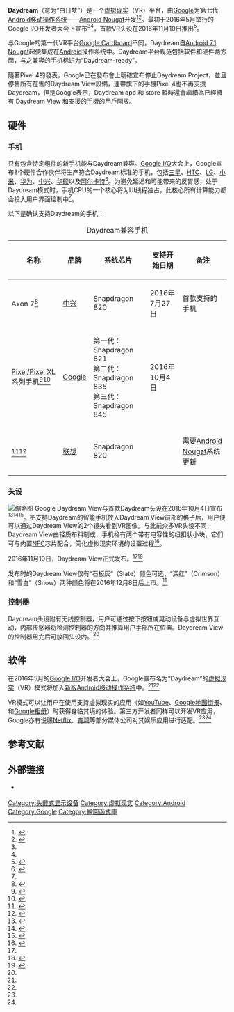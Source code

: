 {{noteTA
|G1 = IT
|1 = zh-cn:虚拟现实; zh-tw:虛擬實境;
|2 = zh-cn:Google Play电影; zh-tw:Google Play影片;
|3 = zh-cn:Google相册; zh-tw:Google相簿;
}}
{{Infobox information appliance
|name=Daydream View
|logo=Google Daydream Logo.png
|image=Daydream_View.jpg
|caption=第一代Daydream头设，需要和控制器搭配使用
|developer=[[Google|Google]]
|type={{plainlist|
* [[虚拟现实|虚拟现实]]平台
}}
|release date=2016年11月10日
|baseprice='''Daydream View'''：79美元
|os='''手机'''：[[Android|Android]] {{small|（[[Android_Nougat|Nougat]]或更高版本）}}
|predecessor=[[Google_Cardboard|Google Cardboard]]
|website={{url|vr.google.com/daydream}}
}}
'''Daydream'''（意为“白日梦”）是一个[[虚拟现实|虚拟现实]]（VR）平台，由[[Google|Google]]为第七代[[Android|Android移动操作系统]]——[[Android_Nougat|Android Nougat]]开发<ref name="Daydream announcement - The Verge">{{Cite web|url=http://www.theverge.com/2016/5/18/11683536/google-daydream-virtual-reality-announced-android-n-io-2016|title=Daydream is Google’s Android-powered VR platform|accessdate=2016-05-18|date=2016-05-18|last=Robertson|first=Adi|publisher=[[The_Verge|The Verge]]|language=en|archive-date=2020-12-22|archive-url=https://web.archive.org/web/20201222015319/https://www.theverge.com/2016/5/18/11683536/google-daydream-virtual-reality-announced-android-n-io-2016|dead-url=no}}</ref><ref name="Daydream announcement - Ars Technica">{{Cite web|url=http://arstechnica.com/gadgets/2016/05/android-vr-os-gets-a-virtual-reality-mode-and-vr-ready-smartphones/|title=Gear VRs for everyone! Google turns Android into a VR-ready OS: Daydream|accessdate=2016-11-22|date=2016-05-18|last=Amadeo|first=Ron|publisher=[[Ars_Technica|Ars Technica]]|language=en|archive-date=2016-05-19|archive-url=https://web.archive.org/web/20160519113312/http://arstechnica.com/gadgets/2016/05/android-vr-os-gets-a-virtual-reality-mode-and-vr-ready-smartphones/|dead-url=no}}</ref>。最初于2016年5月举行的[[Google_I/O|Google I/O]]开发者大会上宣布<ref name="Daydream announcement - The Verge" /><ref name="Daydream announcement - Ars Technica" />，首款VR头设在2016年11月10日推出<ref name="Daydream View November 10">{{Cite web|url=https://blog.google/products/google-vr/daydream-view-coming-stores-november-10th/|title=Daydream View coming to stores November 10th|accessdate=2016-11-22|date=2016-11-01|last=Jazayeri|first=Mike|publisher=Google|language=en|archive-date=2020-11-29|archive-url=https://web.archive.org/web/20201129222439/https://blog.google/products/google-vr/daydream-view-coming-stores-november-10th/|dead-url=no}}</ref>。

与Google的第一代VR平台[[Google_Cardboard|Google Cardboard]]不同，Daydream自[[Android_Nougat|Android 7.1 Nougat]]起便集成在[[Android|Android]]操作系统中。Daydream平台规范包括软件和硬件两方面，与之兼容的手机标识为“Daydream-ready”。

隨著Pixel 4的發表，Google已在發布會上明確宣布停止Daydream Project，並且停售所有在售的Daydream View設備，連帶旗下的手機Pixel 4也不再支援Daydream，但是Google表示，Daydream app 和 store 暫時還會繼續為已經擁有 Daydream View 和支援的手機的用戶開放。

== 硬件 ==

=== 手机 ===
只有包含特定组件的新手机能与Daydream兼容。[[Google_I/O|Google I/O]]大会上，Google宣布8个硬件合作伙伴将生产符合Daydream标准的手机，包括[[三星集团|三星]]、[[宏達國際電子|HTC]]、[[LG集团|LG]]、[[小米科技|小米]]、[[华为|华为]]、[[中兴通讯|中兴]]、[[華碩|华硕]]以及[[阿尔卡特|阿尔卡特]]<ref>{{Cite web|url=http://www.theverge.com/2016/5/18/11703418/google-daydream-vr-platform-smartphone-manufacturers|title=Samsung, HTC, Huawei, LG will build Android Daydream VR phones|accessdate=2016-11-22|date=2016-05-18|last=Opam|first=Kwame|publisher=[[The_Verge|The Verge]]|language=en|archive-date=2020-11-08|archive-url=https://web.archive.org/web/20201108130417/http://www.theverge.com/2016/5/18/11703418/google-daydream-vr-platform-smartphone-manufacturers|dead-url=no}}</ref>。为避免延迟和可能带来的反胃感，处于Daydream模式时，手机CPU的一个核心将为UI线程独占，此核心所有计算能力都会投入用户界面绘制中<ref name="Daydream announcement - Ars Technica" />。

以下是确认支持Daydream的手机：
{| class="wikitable" style="margin-bottom: 10px;"
|+ Daydream兼容手机
! 名称
! 品牌
! 系统芯片
! 支持开始日期
!备注
|-
| Axon 7<ref>{{Cite web|url=http://www.techradar.com/news/phone-and-communications/mobile-phones/zte-axon-7-release-date-and-price-put-google-daydream-within-reach-1324826|title=ZTE Axon 7 release date and price put Google Daydream within reach|accessdate=2016-11-22|date=2016-07-13|last=Swider|first=Matt|publisher=TechRadar|language=en|archive-date=2016-11-18|archive-url=https://web.archive.org/web/20161118035011/http://www.techradar.com/news/phone-and-communications/mobile-phones/zte-axon-7-release-date-and-price-put-google-daydream-within-reach-1324826|dead-url=no}}</ref>
|[[中兴通讯|中兴]]
| Snapdragon 820
|2016年7月27日
|首款支持的手机
|-
| [[Google_Pixel|Pixel/Pixel XL]]系列手机<ref>{{Cite web|url=http://www.theverge.com/2016/10/4/13161028/google-phone-announced-pixel-xl-price-release-date-specs|script-title=en:Pixel ‘phone by Google’ announced|accessdate=2016-11-22|date=2016-10-04|last=Savov|first=Vlad|publisher=[[The_Verge|The Verge]]|language=en|archive-date=2019-05-09|archive-url=https://web.archive.org/web/20190509123423/https://www.theverge.com/2016/10/4/13161028/google-phone-announced-pixel-xl-price-release-date-specs|dead-url=no}}</ref><ref>{{Cite web|url=https://www.engadget.com/2016/10/04/google-pixel-and-pixel-xl-hands-on/|title=Google's Pixel and Pixel XL might make you forget those Nexuses|accessdate=2016-11-22|date=2016-10-04|last=Velazco|first=Chris|publisher=[[Engadget|Engadget]]|language=en|archive-date=2019-07-11|archive-url=https://web.archive.org/web/20190711132245/https://www.engadget.com/2016/10/04/google-pixel-and-pixel-xl-hands-on/|dead-url=no}}</ref>
| [[Google|Google]]
| 第一代：Snapdragon 821<br/>第二代：Snapdragon 835<br/>第三代：Snapdragon 845<br/>
|2016年10月4日
|
|-
| {{tsl|en|Moto Z|Moto Z|Moto Z/Moto Z Force}}<ref>{{Cite web|url=https://www.engadget.com/2016/11/21/moto-z-phones-nougat-update-daydream-vr/|title=Moto Z and Moto Z Force will be Daydream compatible with Android Nougat upgrade|accessdate=2016-11-22|date=2016-11-21|last=Steve|first=Billy|publisher=[[Engadget|Engadget]]|language=en|archive-date=2019-02-18|archive-url=https://web.archive.org/web/20190218083420/https://www.engadget.com/2016/11/21/moto-z-phones-nougat-update-daydream-vr/|dead-url=no}}</ref><ref>{{Cite web|url=http://www.theverge.com/circuitbreaker/2016/11/21/13706204/lenovo-moto-z-force-daydream-vr-headset-android-nougat|title=Moto Z and Moto Z Force will be Daydream compatible with Android Nougat upgrade|accessdate=2016-11-22|date=2016-11-21|last=Carman|first=Ashley|publisher=[[The_Verge|The Verge]]|language=en|archive-date=2020-11-08|archive-url=https://web.archive.org/web/20201108115729/http://www.theverge.com/circuitbreaker/2016/11/21/13706204/lenovo-moto-z-force-daydream-vr-headset-android-nougat|dead-url=no}}</ref>
|[[联想集团|联想]]
| Snapdragon 820
|
|需要[[Android_Nougat|Android Nougat]]系统更新
|}

=== 头设 ===
[[File:Google_Daydream_Concept_Art.jpeg|缩略图]]
Google Daydream View与首款Daydream头设在2016年10月4日宣布<ref>{{Cite web|url=https://blog.google/products/google-vr/daydream-bringing-high-quality-vr-everyone/|title=Daydream: Bringing high-quality VR to everyone|accessdate=2016-11-22|date=2016-10-04|last=Bavor|first=Clay|publisher=Google|language=en|archive-date=2020-12-12|archive-url=https://web.archive.org/web/20201212211633/https://blog.google/products/google-vr/daydream-bringing-high-quality-vr-everyone/|dead-url=no}}</ref><ref>{{Cite web|url=http://variety.com/2016/digital/news/google-daydream-headset-79-dollars-1201876438/|title=Google to Unveil First Daydream Virtual Reality Headset Tuesday, Likely Priced $79 (EXCLUSIVE)|accessdate=2016-11-22|date=2016-10-03|last=Roettgers|first=Janko|publisher=[[Variety_(magazine)|Variety]]|language=en|archive-date=2020-12-06|archive-url=https://web.archive.org/web/20201206172208/https://variety.com/2016/digital/news/google-daydream-headset-79-dollars-1201876438/|dead-url=no}}</ref><ref name="Daydream goes on sale next month">{{Cite web|url=http://www.theverge.com/2016/10/4/13161506/google-vr-headset-photos-daydream-view-virtual-reality|title=Google's Daydream View VR headset goes on sale next month for $79|accessdate=2016-11-22|date=2016-10-04|last=Robertson|first=Adi|publisher=[[The_Verge|The Verge]]|language=en|archive-date=2016-10-07|archive-url=https://web.archive.org/web/20161007203651/http://www.theverge.com/2016/10/4/13161506/google-vr-headset-photos-daydream-view-virtual-reality|dead-url=no}}</ref>。把支持Daydream的智能手机放入Daydream View前部的格子后，用户便可以通过Daydream View的2个镜头看到VR图像。与此前众多VR头设不同，Daydream View由轻质布料制成，手机格有两个带有电容性的纽扣状小块，它们可与内置[[近場通訊|NFC]]芯片配合，简化虚拟现实环境的设置过程<ref>{{Cite web|url=http://arstechnica.com/gadgets/2016/10/daydream-vr-hands-on-googles-dumb-vr-headset-is-actually-very-clever/|script-title=en:Daydream VR hands-on: Google’s “dumb” VR headset is actually very clever|accessdate=2016-11-22|date=2016-10-05|last=Amadeo|first=Ron|publisher=[[Ars_Technica|Ars Technica]]|language=en|archive-date=2021-01-21|archive-url=https://web.archive.org/web/20210121185808/https://arstechnica.com/gadgets/2016/10/daydream-vr-hands-on-googles-dumb-vr-headset-is-actually-very-clever/|dead-url=no}}</ref>。

2016年11月10日，Daydream View正式发布。<ref name="Daydream View November 10" /><ref>{{Cite web|url=http://www.theverge.com/2016/11/1/13489018/google-daydream-view-headset-release-date-november-10|script-title=en:Google’s Daydream VR headset is coming November 10th|accessdate=2016-11-22|date=2016-11-01|last=Robertson|first=Adi|publisher=[[The_Verge|The Verge]]|language=en|archive-date=2020-11-08|archive-url=https://web.archive.org/web/20201108093350/http://www.theverge.com/2016/11/1/13489018/google-daydream-view-headset-release-date-november-10|dead-url=no}}</ref>

发布时的Daydream View仅有“石板灰”（Slate）颜色可选，“深红”（Crimson）和“雪白”（Snow）两种颜色将在2016年12月8日后上市。<ref>{{Cite web|url=http://www.androidpolice.com/2016/12/01/google-daydream-view-headsets-crimson-snow-colors-available-pre-order-shipping-december-8th/|title=Google Daydream View headsets in Crimson and Snow colors available for pre-order, shipping on December 8th|accessdate=2016-12-01|date=2016-12-01|last=Whitwam|first=Ryan|publisher=Android Police|language=en|archive-date=2020-11-08|archive-url=https://web.archive.org/web/20201108113809/https://www.androidpolice.com/2016/12/01/google-daydream-view-headsets-crimson-snow-colors-available-pre-order-shipping-december-8th/|dead-url=no}}</ref>

=== 控制器 ===
Daydream头设附有无线控制器，用户可通过按下按钮或晃动设备与虚拟世界互动，内部传感器将检测控制器的方向并推算用户手部所在位置。Daydream View的控制器用完后可放回头设内。<ref name="Daydream goes on sale next month" />

== 软件 ==
在2016年5月的[[Google_I/O|Google I/O]]开发者大会上，Google宣布名为“Daydream”的[[虚拟现实|虚拟现实]]（VR）模式将加入[[Android_Nougat|新版]][[Android|Android移动操作系统]]中。<ref name="Daydream announcement - The Verge" /><ref name="Daydream announcement - Ars Technica" />

VR模式可以让用户在使用支持虚拟现实的应用（如[[YouTube|YouTube]]、[[Google地图|Google地图街景]]、{{tsl|en|Google Play Movies & TV|Google Play电影}}和[[Google相簿|Google相册]]）时获得身临其境的体验。第三方开发者同样可以开发VR应用，Google亦有说服[[Netflix|Netflix]]、[[育碧|育碧]]等部分媒体公司对其娱乐应用进行适配。<ref name="Daydream announcement - The Verge" /><ref name="Daydream announcement - Ars Technica" />

== 参考文献 ==
{{Reflist}}

== 外部链接 ==
* {{Official|https://vr.google.com/daydream/}} {{en}}

{{Google公司}}
{{Android}}
{{Mixed reality}}

[[Category:头戴式显示设备|Category:头戴式显示设备]]
[[Category:虚拟现实|Category:虚拟现实]]
[[Category:Android|Category:Android]]
[[Category:Google|Category:Google]]
[[Category:繪圖函式庫|Category:繪圖函式庫]]